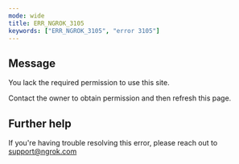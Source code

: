 ```yaml
---
mode: wide
title: ERR_NGROK_3105
keywords: ["ERR_NGROK_3105", "error 3105"]
---
```


## Message

You lack the required permission to use this site.

Contact the owner to obtain permission and then refresh this page.

## Further help

If you're having trouble resolving this error, please reach out to [support@ngrok.com](mailto:support@ngrok.com?subject=Help%20with%20ERR_NGROK_3105)

